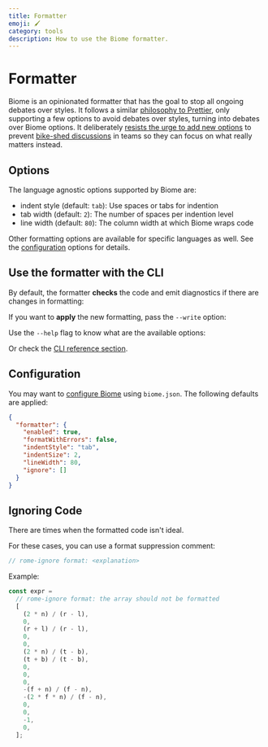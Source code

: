 ```yaml
---
title: Formatter
emoji: 🖌️
category: tools
description: How to use the Biome formatter.
---
```



# Formatter

Biome is an opinionated formatter that has the goal to stop all ongoing debates over styles.
It follows a similar [philosophy to Prettier](https://prettier.io/docs/en/option-philosophy.html),
only supporting a few options to avoid debates over styles, turning into debates over Biome options.
It deliberately [resists the urge to add new options](https://github.com/prettier/prettier/issues/40) to prevent [bike-shed discussions](https://en.wikipedia.org/wiki/Law_of_triviality) in teams so they can focus on what really matters instead.

## Options

The language agnostic options supported by Biome are:

- indent style (default: `tab`): Use spaces or tabs for indention
- tab width (default: `2`): The number of spaces per indention level
- line width (default: `80`): The column width at which Biome wraps code

Other formatting options are available for specific languages as well.  See the [configuration](/configuration) options for details.

## Use the formatter with the CLI

By default, the formatter **checks** the code and emit diagnostics if there are changes in formatting:

<PackageManagerRomeCommand command="format ./src" />

If you want to **apply** the new formatting, pass the `--write` option:

<PackageManagerRomeCommand command="format --write ./src" />

Use the  `--help` flag to know what are the available options:

<PackageManagerRomeCommand command="format --help" />

Or check the [CLI reference section](/cli#biome-format).

## Configuration

You may want to [configure Biome](/configuration/#formatter) using `biome.json`.
The following defaults are applied:

```json
{
  "formatter": {
    "enabled": true,
    "formatWithErrors": false,
    "indentStyle": "tab",
    "indentSize": 2,
    "lineWidth": 80,
    "ignore": []
  }
}
```

## Ignoring Code

There are times when the formatted code isn't ideal.

For these cases, you can use a format suppression comment:

```js
// rome-ignore format: <explanation>
```

Example:

```js
const expr =
  // rome-ignore format: the array should not be formatted
  [
    (2 * n) / (r - l),
    0,
    (r + l) / (r - l),
    0,
    0,
    (2 * n) / (t - b),
    (t + b) / (t - b),
    0,
    0,
    0,
    -(f + n) / (f - n),
    -(2 * f * n) / (f - n),
    0,
    0,
    -1,
    0,
  ];
```
